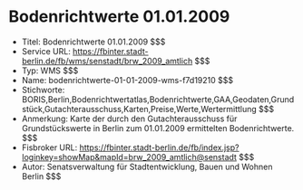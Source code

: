 # Bodenrichtwerte 01.01.2009
- Titel: Bodenrichtwerte 01.01.2009 $$$
- Service URL: https://fbinter.stadt-berlin.de/fb/wms/senstadt/brw_2009_amtlich $$$
- Typ: WMS $$$
- Name: bodenrichtwerte-01-01-2009-wms-f7d19210 $$$
- Stichworte: BORIS,Berlin,Bodenrichtwertatlas,Bodenrichtwerte,GAA,Geodaten,Grundstück,Gutachterausschuss,Karten,Preise,Werte,Wertermittlung $$$
- Anmerkung: Karte der durch den Gutachterausschuss für Grundstückswerte in Berlin zum 01.01.2009 ermittelten Bodenrichtwerte. $$$
- Fisbroker URL: https://fbinter.stadt-berlin.de/fb/index.jsp?loginkey=showMap&mapId=brw_2009_amtlich@senstadt $$$
- Autor: Senatsverwaltung für Stadtentwicklung, Bauen und Wohnen Berlin $$$
